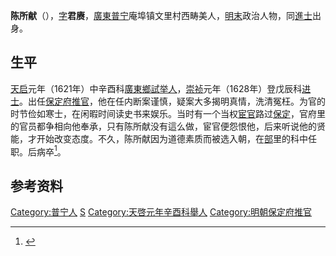 '''陈所献'''（{{bd|？||？||catIdx=C陳}}），[[表字|字]]'''君赓'''，[[廣東|廣東]][[普宁|普宁]]庵埠镇文里村西畴美人，[[明末|明末]]政治人物，同[[進士|進士]]出身。

==生平==
[[天啟_(明朝)|天启]]元年（1621年）中辛酉科[[廣東|廣東]][[鄉試|鄉試]][[举人|举人]]，[[崇祯|崇祯]]元年（1628年）登戊辰科[[进士|进士]]。出任[[保定府|保定府]][[推官|推官]]，他在任内断案谨慎，疑案大多揭明真情，洗清冤枉。为官的时节俭如寒士，在闲暇时间读史书来娱乐。当时有一个当权[[宦官|宦官]]路过[[保定|保定]]，官府里的官员都争相向他奉承，只有陈所献没有這么做，宦官便怨恨他，后来听说他的贤能，才开始改变态度。不久，陈所献因为道德素质而被选入朝，在[[六部|部]]里的科中任职。后病卒<ref>{{cite news|title=明朝潮州府文进士名录|url=http://zt.czonline.net/2010wenhua/txcr/chaorendongtai/kejiao/2010-12-02/31625.html|accessdate=2013-08-07|newspaper=潮州热线|archive-url=https://web.archive.org/web/20131004220414/http://zt.czonline.net/2010wenhua/txcr/chaorendongtai/kejiao/2010-12-02/31625.html|archive-date=2013-10-04|dead-url=yes}}</ref>。

== 参考资料 ==
{{Reflist}}

{{並稱|戊辰八賢|[[辜朝薦|辜朝薦]] - [[郭之奇|郭之奇]] - [[黃奇遇|黃奇遇]] - [[宋兆禴|宋兆禴]] - [[梁應龍|梁應龍]] - [[陳所獻|陳所獻]] - [[李士淳|李士淳]]}}
{{崇祯元年戊辰科殿试金榜}}

{{Authority control}}

{{DEFAULTSORT:Chen陳}}
[[Category:普宁人|Category:普宁人]]
[[Category:陳姓|S]]
[[Category:天啓元年辛酉科舉人|Category:天啓元年辛酉科舉人]]
[[Category:明朝保定府推官|Category:明朝保定府推官]]